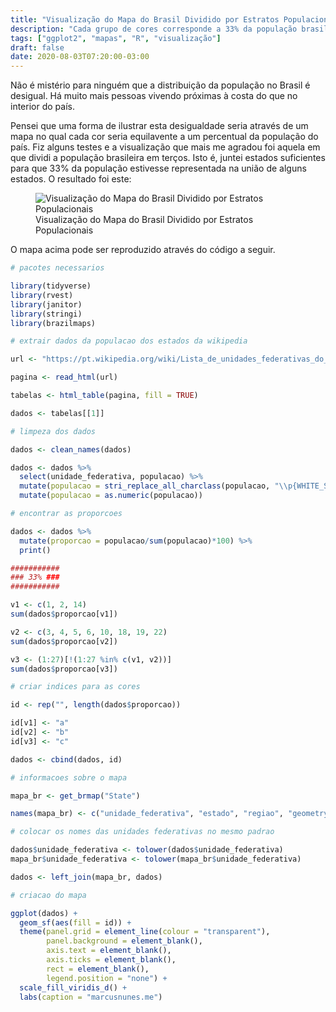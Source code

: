 ```yaml
---
title: "Visualização do Mapa do Brasil Dividido por Estratos Populacionais"
description: "Cada grupo de cores corresponde a 33% da população brasileira"
tags: ["ggplot2", "mapas", "R", "visualização"]
draft: false
date: 2020-08-03T07:20:00-03:00
---
```


Não é mistério para ninguém que a distribuição da população no Brasil é desigual. Há muito mais pessoas vivendo próximas à costa do que no interior do país.

Pensei que uma forma de ilustrar esta desigualdade seria através de um mapa no qual cada cor seria equilavente a um percentual da população do país. Fiz alguns testes e a visualização que mais me agradou foi aquela em que dividi a população brasileira em terços. Isto é, juntei estados suficientes para que 33% da população estivesse representada na união de alguns estados. O resultado foi este:

![Visualização do Mapa do Brasil Dividido por Estratos Populacionais](/images/mapa-brasil-estados.jpeg)

O mapa acima pode ser reproduzido através do código a seguir.

```r
# pacotes necessarios

library(tidyverse)
library(rvest)
library(janitor)
library(stringi)
library(brazilmaps)

# extrair dados da populacao dos estados da wikipedia

url <- "https://pt.wikipedia.org/wiki/Lista_de_unidades_federativas_do_Brasil_por_popula%C3%A7%C3%A3o"

pagina <- read_html(url)

tabelas <- html_table(pagina, fill = TRUE)

dados <- tabelas[[1]]

# limpeza dos dados

dados <- clean_names(dados)

dados <- dados %>%
  select(unidade_federativa, populacao) %>%
  mutate(populacao = stri_replace_all_charclass(populacao, "\\p{WHITE_SPACE}", "")) %>%
  mutate(populacao = as.numeric(populacao))

# encontrar as proporcoes 

dados <- dados %>%
  mutate(proporcao = populacao/sum(populacao)*100) %>%
  print()

###########
### 33% ###
###########

v1 <- c(1, 2, 14)
sum(dados$proporcao[v1])

v2 <- c(3, 4, 5, 6, 10, 18, 19, 22)
sum(dados$proporcao[v2])

v3 <- (1:27)[!(1:27 %in% c(v1, v2))]
sum(dados$proporcao[v3])

# criar indices para as cores

id <- rep("", length(dados$proporcao))

id[v1] <- "a"
id[v2] <- "b"
id[v3] <- "c"

dados <- cbind(dados, id)

# informacoes sobre o mapa

mapa_br <- get_brmap("State")

names(mapa_br) <- c("unidade_federativa", "estado", "regiao", "geometry")

# colocar os nomes das unidades federativas no mesmo padrao

dados$unidade_federativa <- tolower(dados$unidade_federativa)
mapa_br$unidade_federativa <- tolower(mapa_br$unidade_federativa)

dados <- left_join(mapa_br, dados)

# criacao do mapa

ggplot(dados) +
  geom_sf(aes(fill = id)) +
  theme(panel.grid = element_line(colour = "transparent"),
        panel.background = element_blank(),
        axis.text = element_blank(),
        axis.ticks = element_blank(),
        rect = element_blank(),
        legend.position = "none") +
  scale_fill_viridis_d() +
  labs(caption = "marcusnunes.me")
```



